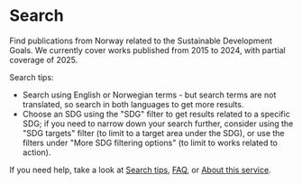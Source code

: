 # Search

Find publications from Norway related to the Sustainable Development Goals. We currently cover works published from 2015 to 2024, with partial coverage of 2025.

Search tips: 

* Search using English or Norwegian terms - but search terms are not translated, so search in both languages to get more results.
* Choose an SDG using the "SDG" filter to get results related to a specific SDG; if you need to narrow down your search further, consider using 
the "SDG targets" filter (to limit to a target area under the SDG), or use the filters under "More SDG filtering options" (to limit to works related to action).

If you need help, take a look at [Search tips](/hjelp/sokehjelp), [FAQ](/hjelp/ofte-stilte-sporsmal), or [About this service](/om/om-tjenesten).


<Search />
